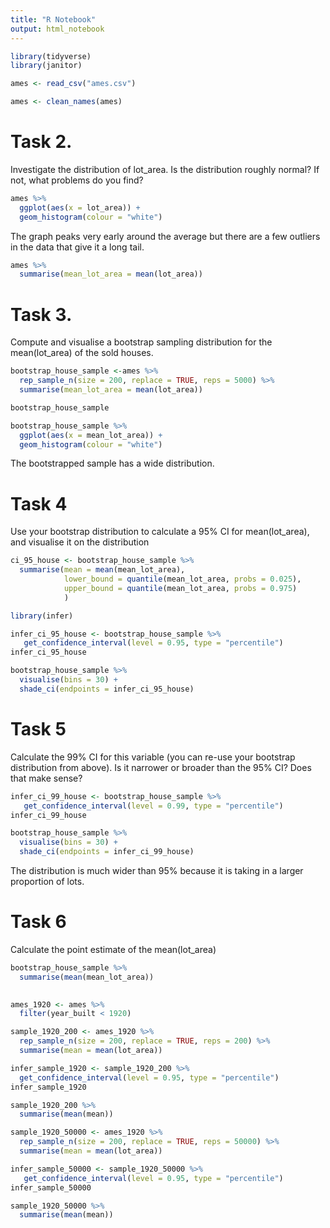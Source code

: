 ```yaml
---
title: "R Notebook"
output: html_notebook
---
```


```r
library(tidyverse)
library(janitor)

ames <- read_csv("ames.csv")

ames <- clean_names(ames)
```

# Task 2.
Investigate the distribution of lot_area. Is the distribution roughly normal? If not, what problems do you find?

```r
ames %>% 
  ggplot(aes(x = lot_area)) +
  geom_histogram(colour = "white")
```

The graph peaks very early around the average but there are a few outliers in the data that give it a long tail. 

```r
ames %>% 
  summarise(mean_lot_area = mean(lot_area))
```

# Task 3.

Compute and visualise a bootstrap sampling distribution for the mean(lot_area) of the sold houses.

```r
bootstrap_house_sample <-ames %>% 
  rep_sample_n(size = 200, replace = TRUE, reps = 5000) %>% 
  summarise(mean_lot_area = mean(lot_area))

bootstrap_house_sample
```

```r
bootstrap_house_sample %>% 
  ggplot(aes(x = mean_lot_area)) +
  geom_histogram(colour = "white")
```

The bootstrapped sample has a wide distribution. 

# Task 4

Use your bootstrap distribution to calculate a 95% CI for mean(lot_area), and visualise it on the distribution

```r
ci_95_house <- bootstrap_house_sample %>% 
  summarise(mean = mean(mean_lot_area),
            lower_bound = quantile(mean_lot_area, probs = 0.025),
            upper_bound = quantile(mean_lot_area, probs = 0.975)
            )
```

```r
library(infer)
```

```r
infer_ci_95_house <- bootstrap_house_sample %>% 
   get_confidence_interval(level = 0.95, type = "percentile")
infer_ci_95_house
```

```r
bootstrap_house_sample %>% 
  visualise(bins = 30) +
  shade_ci(endpoints = infer_ci_95_house)
```

# Task 5
Calculate the 99% CI for this variable (you can re-use your bootstrap distribution from above). Is it narrower or broader than the 95% CI? Does that make sense?


```r
infer_ci_99_house <- bootstrap_house_sample %>% 
   get_confidence_interval(level = 0.99, type = "percentile")
infer_ci_99_house
```

```r
bootstrap_house_sample %>% 
  visualise(bins = 30) +
  shade_ci(endpoints = infer_ci_99_house)
```


The distribution is much wider than 95% because it is taking in a larger proportion of lots. 

# Task 6

Calculate the point estimate of the mean(lot_area)


```r
bootstrap_house_sample %>% 
  summarise(mean(mean_lot_area))
  
```

```r
ames_1920 <- ames %>% 
  filter(year_built < 1920)
```

```r
sample_1920_200 <- ames_1920 %>% 
  rep_sample_n(size = 200, replace = TRUE, reps = 200) %>% 
  summarise(mean = mean(lot_area))
```

```r
infer_sample_1920 <- sample_1920_200 %>% 
  get_confidence_interval(level = 0.95, type = "percentile")
infer_sample_1920
```
```r
sample_1920_200 %>% 
  summarise(mean(mean))
```


```r
sample_1920_50000 <- ames_1920 %>% 
  rep_sample_n(size = 200, replace = TRUE, reps = 50000) %>% 
  summarise(mean = mean(lot_area))
```

```r
infer_sample_50000 <- sample_1920_50000 %>% 
   get_confidence_interval(level = 0.95, type = "percentile")
infer_sample_50000
```
```r
sample_1920_50000 %>% 
  summarise(mean(mean))
```

